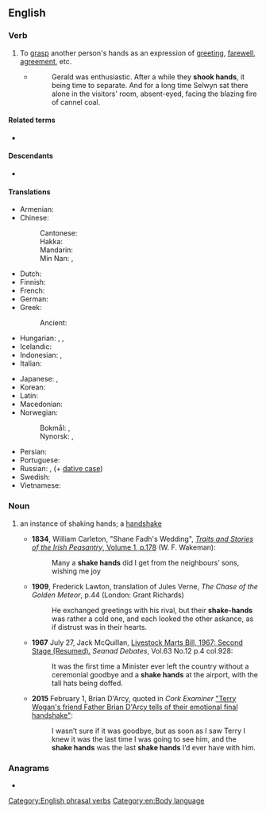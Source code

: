 ==English==

===Verb===
{{en-verb|shakes hands|shaking hands|shook hands|shaken hands}}

# To [[grasp]] another person's hands as an expression of [[greeting]], [[farewell]], [[agreement]], etc.
#* {{RQ:Chmbrs YngrSt|II}}
#*: Gerald was enthusiastic. After a while they '''shook hands''', it being time to separate. And for a long time Selwyn sat there alone in the visitors' room, absent-eyed, facing the blazing fire of cannel coal.

====Related terms====
* {{l|en|handshake}}

====Descendants====
* {{desctree|tpi|sekan}}

====Translations====
{{trans-top|grasp another person's hands}}
* Armenian: {{t|hy|ձեռք սեղմել}}
* Chinese:
*: Cantonese: {{t|yue|握手|tr=ak1 sau2, aak1 sau2}}
*: Hakka: {{t|hak|扼手|tr=ak-sú}}
*: Mandarin: {{t+|cmn|握手|tr=wòshǒu|sc=Hani}}
*: Min Nan: {{t|nan|頓手}}, {{t|nan|顿手|tr=tùn-chhiú}}
* Dutch: {{t|nl|handen schudden}}
* Finnish: {{t+|fi|kätellä}}
* French: {{t+|fr|serrer la main}}
* German: {{t|de|Hände schütteln}}
* Greek:
*: Ancient: {{t|grc|[[δεξιά|δεξιὰν]] [[δίδωμι]]}}
* Hungarian: {{t|hu|kezet ráz}}, {{t|hu|kezet fog}}, {{t|hu|kezet szorít}}
* Icelandic: {{t|is|takast í hendur}}
* Indonesian: {{t+|id|berjabat tangan}}, {{t+|id|bersalaman}}
* Italian: {{t|it|stringere la mano}}
{{trans-mid}}
* Japanese: {{t+|ja|握手|tr=あくしゅする, akushu suru|alt=握手する}}, {{t|ja|ハンドシェーク|tr=handoshēku suru|alt=ハンドシェークする}}
* Korean: {{t+|ko|악수하다}}
* Latin: {{t|la|[[dexter|dextrās]] [[cōpulor]]}}
* Macedonian: {{t|mk|се ракува}}
* Norwegian:
*: Bokmål: {{t|nb|håndhilse}}, {{t|nb|handhilse}}
*: Nynorsk: {{t|nn|handhelsa}}, {{t|nn|handhelse}}
* Persian: {{t+|fa|دست دادن|tr=dast dâdan|sc=fa-Arab}}
* Portuguese: {{t|pt|apertar as mãos}}
* Russian: {{t|ru|[[пожима́ть]] [[рука|ру́ку]]|impf}}, {{t|ru|[[пожа́ть]] [[рука|ру́ку]]|pf}} (+ [[dative case]])
* Swedish: {{t|sv|skaka hand}}
* Vietnamese: {{t+|vi|bắt tay}}
{{trans-bottom}}

===Noun===
{{en-noun|!}}

# {{lb|en|Ireland}} an instance of shaking hands; a [[handshake]]
#* '''1834''', William Carleton, "Shane Fadh's Wedding", [https://books.google.ie/books?id=oRooinr7wToC&pg=PA178 ''Traits and Stories of the Irish Peasantry'', Volume 1, p.178] (W. F. Wakeman):
#*: Many a '''shake hands''' did I get from the neighbours’ sons, wishing me joy
#* '''1909''', Frederick Lawton, translation of Jules Verne, ''The Chase of the Golden Meteor'', p.44 (London: Grant Richards)
#*: He exchanged greetings with his rival, but their '''shake-hands''' was rather a cold one, and each looked the other askance, as if distrust was in their hearts.
#* '''1967''' July 27, Jack McQuillan, [http://oireachtasdebates.oireachtas.ie/Debates%20Authoring/DebatesWebPack.nsf/takes/seanad1967072700004#N87 Livestock Marts Bill, 1967: Second Stage (Resumed).] ''Seanad Debates'', Vol.63 No.12 p.4 col.928:
#*: It was the first time a Minister ever left the country without a ceremonial goodbye and a '''shake hands''' at the airport, with the tall hats being doffed.
#* '''2015''' February 1, Brian D'Arcy, quoted in ''Cork Examiner'' [http://www.irishexaminer.com/breakingnews/entertainment/sir-terry-wogans-friend-father-brian-darcy-tells-of-their-emotional-final-handshake-718479.html "Terry Wogan's friend Father Brian D'Arcy tells of their emotional final handshake"]:
#*: I wasn’t sure if it was goodbye, but as soon as I saw Terry I knew it was the last time I was going to see him, and the '''shake hands''' was the last '''shake hands''' I’d ever have with him.

===Anagrams===
* {{anagrams|en|a=aadehhknss|handshakes}}

[[Category:English phrasal verbs]]
[[Category:en:Body language]]